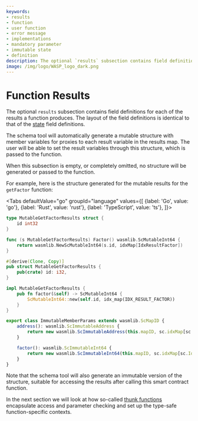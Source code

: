 ```yaml
---
keywords:
- results
- function
- user function
- error message
- implementations
- mandatory parameter
- immutable state
- definition
description: The optional `results` subsection contains field definitions for each of the results a function produces. The layout of the field definitions is identical to that of the state field definitions
image: /img/logo/WASP_logo_dark.png
---
```


# Function Results

The optional `results` subsection contains field definitions for each of the results a
function produces. The layout of the field definitions is identical to that of
the [state](state.mdx) field definitions.

The schema tool will automatically generate a mutable structure with member variables for
proxies to each result variable in the results map. The user will be able to set the
result variables through this structure, which is passed to the function.

When this subsection is empty, or completely omitted, no structure will be generated or
passed to the function.

For example, here is the structure generated for the mutable results for the `getFactor`
function:

<Tabs defaultValue="go"
      groupId="language"
      values={[
          {label: 'Go', value: 'go'},
          {label: 'Rust', value: 'rust'},
          {label: 'TypeScript', value: 'ts'},
      ]}>

<TabItem value="go">

```go
type MutableGetFactorResults struct {
    id int32
}

func (s MutableGetFactorResults) Factor() wasmlib.ScMutableInt64 {
    return wasmlib.NewScMutableInt64(s.id, idxMap[IdxResultFactor])
}
```

</TabItem>
<TabItem value="rust">

```rust
#[derive(Clone, Copy)]
pub struct MutableGetFactorResults {
    pub(crate) id: i32,
}

impl MutableGetFactorResults {
    pub fn factor(&self) -> ScMutableInt64 {
        ScMutableInt64::new(self.id, idx_map(IDX_RESULT_FACTOR))
    }
}
```

</TabItem>
<TabItem value="ts">

```ts
export class ImmutableMemberParams extends wasmlib.ScMapID {
    address(): wasmlib.ScImmutableAddress {
        return new wasmlib.ScImmutableAddress(this.mapID, sc.idxMap[sc.IdxParamAddress]);
    }

    factor(): wasmlib.ScImmutableInt64 {
        return new wasmlib.ScImmutableInt64(this.mapID, sc.idxMap[sc.IdxParamFactor]);
    }
}
```

</TabItem>
</Tabs>

Note that the schema tool will also generate an immutable version of the structure,
suitable for accessing the results after calling this smart contract function.

In the next section we will look at how so-called [thunk functions](thunks.mdx)
encapsulate access and parameter checking and set up the type-safe function-specific
contexts.
